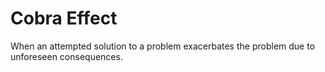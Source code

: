 # Cobra Effect

When an attempted solution to a problem exacerbates the problem due to unforeseen consequences.